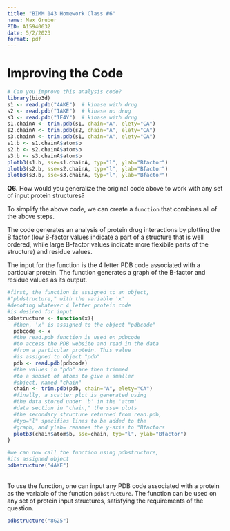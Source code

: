 ```yaml
---
title: "BIMM 143 Homework Class #6"
name: Max Gruber
PID: A15940632
date: 5/2/2023
format: pdf
---
```


# Improving the Code

```r
# Can you improve this analysis code?
library(bio3d)
s1 <- read.pdb("4AKE")  # kinase with drug
s2 <- read.pdb("1AKE")  # kinase no drug
s3 <- read.pdb("1E4Y")  # kinase with drug
s1.chainA <- trim.pdb(s1, chain="A", elety="CA")
s2.chainA <- trim.pdb(s2, chain="A", elety="CA")
s3.chainA <- trim.pdb(s1, chain="A", elety="CA")
s1.b <- s1.chainA$atom$b
s2.b <- s2.chainA$atom$b
s3.b <- s3.chainA$atom$b
plotb3(s1.b, sse=s1.chainA, typ="l", ylab="Bfactor")
plotb3(s2.b, sse=s2.chainA, typ="l", ylab="Bfactor")
plotb3(s3.b, sse=s3.chainA, typ="l", ylab="Bfactor")
```

**Q6.** How would you generalize the original code above to work with any set of input protein structures?

To simplify the above code, we can create a `function` that combines all of the above steps.

The code generates an analysis of protein drug interactions by plotting the B factor (low B-factor values indicate a part of a structure that is well ordered, while large B-factor values indicate more flexibile parts of the structure) and residue values.

The input for the function is the 4 letter PDB code associated with a particular protein. The function generates a graph of the B-factor and residue values as its output.

```r
#first, the function is assigned to an object,
#"pbdstructure," with the variable 'x' 
#denoting whatever 4 letter protein code 
#is desired for input
pdbstructure <- function(x){
  #then, 'x' is assigned to the object "pdbcode"
  pdbcode <- x
  #the read.pdb function is used on pdbcode 
  #to access the PDB website and read in the data 
  #from a particular protein. This value 
  #is assigned to object "pdb"
  pdb <- read.pdb(pdbcode)
  #the values in "pdb" are then trimmed 
  #to a subset of atoms to give a smaller 
  #object, named "chain"
  chain <- trim.pdb(pdb, chain="A", elety="CA")
  #finally, a scatter plot is generated using 
  #the data stored under 'b' in the 'atom' 
  #data section in "chain," the sse= plots 
  #the secondary structure returned from read.pdb, 
  #typ="l" specifies lines to be added to the 
  #graph, and ylab= renames the y-axis to "Bfactors
  plotb3(chain$atom$b, sse=chain, typ="l", ylab="Bfactor")
}

#we can now call the function using pdbstructure, 
#its assigned object
pdbstructure("4AKE")
```

\
To use the function, one can input any PDB code associated with a protein as the variable of the function `pdbstructure`. The function can be used on any set of protein input structures, satisfying the requirements of the question.

```r
pdbstructure("8G25")
```
